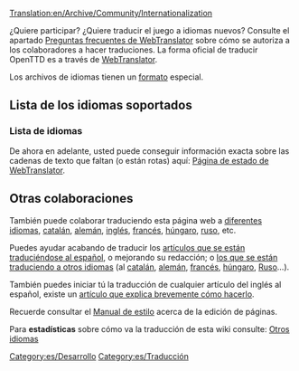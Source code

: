 [[Translation:en/Archive/Community/Internationalization]]


¿Quiere participar? ¿Quiere traducir el juego a idiomas nuevos? Consulte el apartado [http://translator.openttd.org/en/faq Preguntas frecuentes de WebTranslator] sobre cómo se autoriza a los colaboradores a hacer traduciones. La forma oficial de traducir OpenTTD es a través de [[es/WebTranslator|WebTranslator]].

Los archivos de idiomas tienen un [[es/Formato de los archivos de idiomas|formato]] especial.

=='''Lista de los idiomas soportados'''==

==='''Lista de idiomas'''===
De ahora en adelante, usted puede conseguir información exacta sobre las cadenas de texto que faltan (o están rotas) aquí:
[http://translator.openttd.org/status Página de estado de WebTranslator].

=='''Otras colaboraciones'''==
También puede colaborar traduciendo esta página web a [[:Category:en/Articles in other languages|diferentes idiomas]], [[ca/Main Page|catalán]], [[de/Main Page|alemán]], [[en/Main Page|inglés]], [[fr/Main Page|francés]], [[hu/Main Page|húngaro]], [[ru/Main Page|ruso]], etc.

Puedes ayudar acabando de traducir los [[:Category:es/Artículos que se están traduciendo al español|artículos que se están traduciéndose al español]], o mejorando su redacción; o [[en/Articles are being translated into other languages|los que se están traduciendo a otros idiomas]] (al [[:Category:ca/Articles traduint-se al català|catalán]], [[:Category:de/Artikel, welche in die deutsche Sprache übersetzt werden|alemán]], [[:Category:fr/À traduire en français|francés]], [[:Category:hu/Fordításban|húngaro]], [[:Category:ru/Статьи, которые в настоящее время переводятся на русский язык|Ruso]]...).

También puedes iniciar tú la traducción de cualquier artículo del inglés al español, existe un [[es/Traducir artículos al español|artículo que explica brevemente cómo hacerlo]].

Recuerde consultar el [[es/Wiki/Manual de Estilo|Manual de estilo]] acerca de la edición de páginas.

Para '''estadísticas''' sobre cómo va la traducción de esta wiki consulte: [[:Category:en/Other languages|Otros idiomas]]

[[Category:es/Desarrollo]][[Category:es/Traducción]]